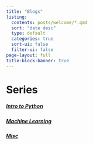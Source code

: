 ```yaml
---
title: "Blogs"
listing:
  contents: posts/welcome/*.qmd
  sort: "date desc"
  type: default
  categories: true
  sort-ui: false
  filter-ui: false
page-layout: full
title-block-banner: true
---
```


# Series

##### [Intro to Python](posts\intro_to_python\intro_to_python.html)
##### [Machine Learning](posts\machine_learning\machine_learning.html)
##### [Misc](posts\misc\misc.html)